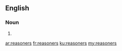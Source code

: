 ==English==

===Noun===
{{head|en|noun plural form}}

# {{plural of|reasoner|lang=en}}

[[ar:reasoners]]
[[fr:reasoners]]
[[ku:reasoners]]
[[my:reasoners]]